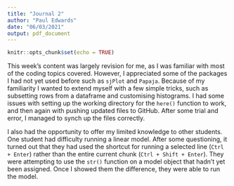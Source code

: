 ```yaml
---
title: "Journal 2"
author: "Paul Edwards"
date: "06/03/2021"
output: pdf_document
---
```


```r
knitr::opts_chunk$set(echo = TRUE)
```

This week's content was largely revision for me, as I was familiar with most of the coding topics covered. However, I appreciated some of the packages I had not yet used before such as `sjPlot` and `Papaja`. Because of my familiarity I wanted to extend myself with a few simple tricks, such as subsetting rows from a dataframe and customising histograms. I had some issues with setting up the working directory for the `here()` function to work, and then again with pushing updated files to GitHub. After some trial and error, I managed to synch up the files correctly.

I also had the opportunity to offer my limited knowledge to other students. One student had difficulty running a linear model. After some questioning, it turned out that they had used the shortcut for running a selected line (`Ctrl + Enter`) rather than the entire current chunk (`Ctrl + Shift + Enter`). They were attempting to use the `str()` function on a model object that hadn't yet been assigned. Once I showed them the difference, they were able to run the model.